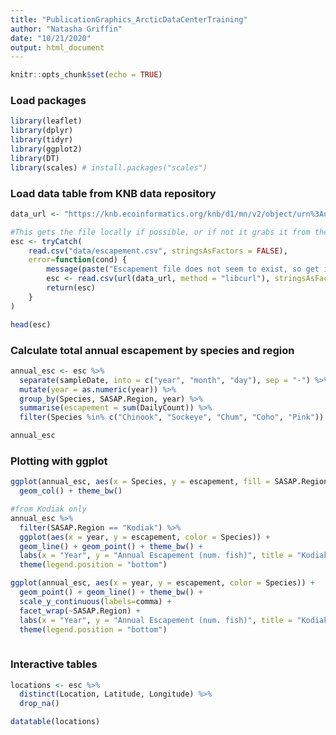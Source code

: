 ```yaml
---
title: "PublicationGraphics_ArcticDataCenterTraining"
author: "Natasha Griffin"
date: "10/21/2020"
output: html_document
---
```


```r
knitr::opts_chunk$set(echo = TRUE)
```


### Load packages
```r

library(leaflet)
library(dplyr)
library(tidyr)
library(ggplot2)
library(DT)
library(scales) # install.packages("scales")

```

### Load data table from KNB data repository
```r

data_url <- "https://knb.ecoinformatics.org/knb/d1/mn/v2/object/urn%3Auuid%3Af119a05b-bbe7-4aea-93c6-85434dcb1c5e"

#This gets the file locally if possible, or if not it grabs it from the repository. 
esc <- tryCatch(
    read.csv("data/escapement.csv", stringsAsFactors = FALSE),
    error=function(cond) {
        message(paste("Escapement file does not seem to exist, so get it from the KNB."))
        esc <- read.csv(url(data_url, method = "libcurl"), stringsAsFactors = FALSE)
        return(esc)
    }
)

head(esc)

```

### Calculate total annual escapement by species and region
```r

annual_esc <- esc %>% 
  separate(sampleDate, into = c("year", "month", "day"), sep = "-") %>% 
  mutate(year = as.numeric(year)) %>% 
  group_by(Species, SASAP.Region, year) %>% 
  summarise(escapement = sum(DailyCount)) %>% 
  filter(Species %in% c("Chinook", "Sockeye", "Chum", "Coho", "Pink"))

annual_esc

```

### Plotting with ggplot

```r

ggplot(annual_esc, aes(x = Species, y = escapement, fill = SASAP.Region)) +
  geom_col() + theme_bw()

#from Kodiak only
annual_esc %>% 
  filter(SASAP.Region == "Kodiak") %>% 
  ggplot(aes(x = year, y = escapement, color = Species)) +
  geom_line() + geom_point() + theme_bw() +
  labs(x = "Year", y = "Annual Escapement (num. fish)", title = "Kodiak Salmon Escapement") +
  theme(legend.position = "bottom")

ggplot(annual_esc, aes(x = year, y = escapement, color = Species)) +
  geom_point() + geom_line() + theme_bw() +
  scale_y_continuous(labels=comma) +
  facet_wrap(~SASAP.Region) +
  labs(x = "Year", y = "Annual Escapement (num. fish)", title = "Kodiak Salmon Escapement") +
  theme(legend.position = "bottom")
  

```
### Interactive tables
```r

locations <- esc %>% 
  distinct(Location, Latitude, Longitude) %>% 
  drop_na()

datatable(locations)

```

